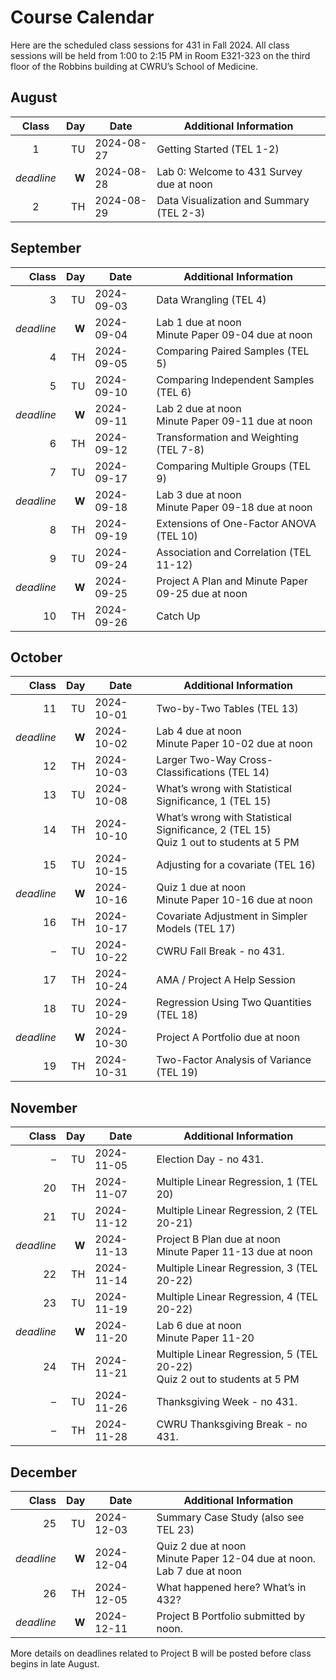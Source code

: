 # Course Calendar

Here are the scheduled class sessions for 431 in Fall 2024. All class sessions will be held from 1:00 to 2:15 PM in Room E321-323 on the third floor of the Robbins building at CWRU's School of Medicine.

## August

Class | Day | Date | Additional Information
:-----: | ---: | ---------- | ----------------------------
1 | TU | 2024-08-27 | Getting Started (TEL 1-2)
*deadline* | **W** | 2024-08-28 | Lab 0: Welcome to 431 Survey due at noon
2 | TH | 2024-08-29 | Data Visualization and Summary (TEL 2-3)

## September

Class | Day | Date | Additional Information
-----: | ---: | ---------- | ----------------------------
3 | TU | 2024-09-03 | Data Wrangling (TEL 4)
*deadline* | **W** | 2024-09-04 | Lab 1 due at noon <br> Minute Paper 09-04 due at noon
4 | TH | 2024-09-05 | Comparing Paired Samples (TEL 5)
5 | TU | 2024-09-10 | Comparing Independent Samples (TEL 6)
*deadline* | **W** | 2024-09-11 | Lab 2 due at noon <br> Minute Paper 09-11 due at noon
6 | TH | 2024-09-12 | Transformation and Weighting (TEL 7-8)
7 | TU | 2024-09-17 | Comparing Multiple Groups (TEL 9)
*deadline* | **W** | 2024-09-18 | Lab 3 due at noon <br> Minute Paper 09-18 due at noon
8 | TH | 2024-09-19 | Extensions of One-Factor ANOVA (TEL 10)
9 | TU | 2024-09-24 | Association and Correlation (TEL 11-12)
*deadline* | **W** | 2024-09-25 | Project A Plan and Minute Paper 09-25 due at noon
10 | TH | 2024-09-26 | Catch Up

## October

Class | Day | Date | Additional Information
-----: | ---: | ---------- | ----------------------------
11 | TU | 2024-10-01 | Two-by-Two Tables (TEL 13)
*deadline* | **W** | 2024-10-02 | Lab 4 due at noon <br> Minute Paper 10-02 due at noon
12 | TH | 2024-10-03 | Larger Two-Way Cross-Classifications (TEL 14)
13 | TU | 2024-10-08 | What's wrong with Statistical Significance, 1 (TEL 15)
14 | TH | 2024-10-10 | What's wrong with Statistical Significance, 2 (TEL 15) <br> Quiz 1 out to students at 5 PM
15 | TU | 2024-10-15 | Adjusting for a covariate (TEL 16)
*deadline* | **W** | 2024-10-16 | Quiz 1 due at noon <br> Minute Paper 10-16 due at noon
16 | TH | 2024-10-17 | Covariate Adjustment in Simpler Models (TEL 17)
-- | TU | 2024-10-22 | CWRU Fall Break - no 431.
17 | TH | 2024-10-24 | AMA / Project A Help Session
18 | TU | 2024-10-29 | Regression Using Two Quantities (TEL 18)
*deadline* | **W** | 2024-10-30 | Project A Portfolio due at noon
19 | TH | 2024-10-31 | Two-Factor Analysis of Variance (TEL 19)

## November

Class | Day | Date | Additional Information
-----: | ---: | ---------- | ----------------------------
-- | TU | 2024-11-05 | Election Day - no 431.
20 | TH | 2024-11-07 | Multiple Linear Regression, 1 (TEL 20)
21 | TU | 2024-11-12 | Multiple Linear Regression, 2 (TEL 20-21)
*deadline* | **W** | 2024-11-13 | Project B Plan due at noon <br> Minute Paper 11-13 due at noon
22 | TH | 2024-11-14 | Multiple Linear Regression, 3 (TEL 20-22)
23 | TU | 2024-11-19 | Multiple Linear Regression, 4 (TEL 20-22)
*deadline* | **W** | 2024-11-20 | Lab 6 due at noon <br> Minute Paper 11-20
24 | TH | 2024-11-21 | Multiple Linear Regression, 5 (TEL 20-22) <br> Quiz 2 out to students at 5 PM
-- | TU | 2024-11-26 | Thanksgiving Week - no 431.
-- | TH | 2024-11-28 | CWRU Thanksgiving Break - no 431.

## December

Class | Day | Date | Additional Information
-----: | ---: | ---------- | ----------------------------
25 | TU | 2024-12-03 | Summary Case Study (also see TEL 23)
*deadline* | **W** | 2024-12-04 | Quiz 2 due at noon <br> Minute Paper 12-04 due at noon. <br> Lab 7 due at noon
26 | TH | 2024-12-05 | What happened here? What's in 432?
*deadline* | **W** | 2024-12-11 | Project B Portfolio submitted by noon.

:::{.callout-important}

More details on deadlines related to Project B will be posted before class begins in late August.

:::